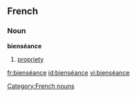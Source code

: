 ==French==
===Noun===
'''bienséance''' {{f}}
#[[propriety]]

[[Category:French nouns]]

[[fr:bienséance]]
[[id:bienséance]]
[[vi:bienséance]]